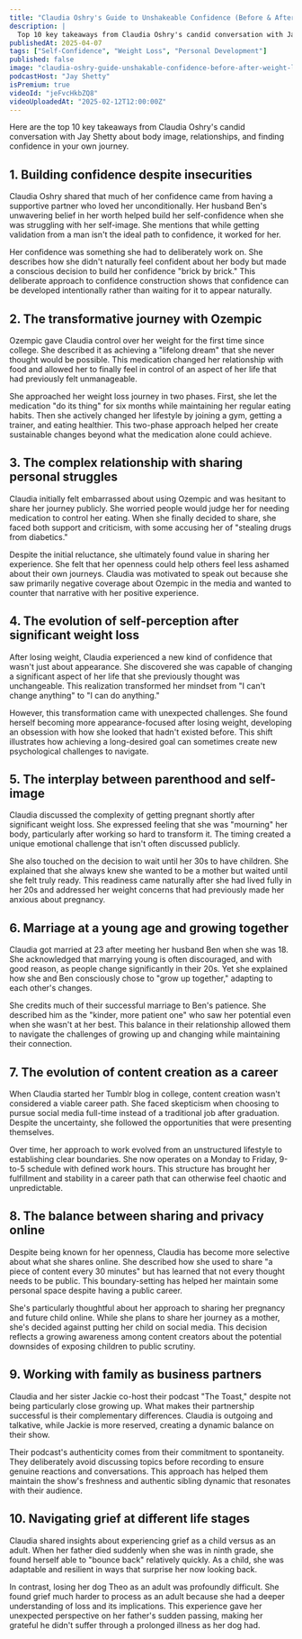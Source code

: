 ```yaml
---
title: "Claudia Oshry's Guide to Unshakeable Confidence (Before & After Weight Loss)"
description: |
  Top 10 key takeaways from Claudia Oshry's candid conversation with Jay Shetty about body image, relationships, and finding confidence in your own journey.
publishedAt: 2025-04-07
tags: ["Self-Confidence", "Weight Loss", "Personal Development"]
published: false
image: "claudia-oshry-guide-unshakable-confidence-before-after-weight-loss.jpg"
podcastHost: "Jay Shetty"
isPremium: true
videoId: "jeFvcHkbZQ8"
videoUploadedAt: "2025-02-12T12:00:00Z"
---
```



<PodcastSummaryPageLayout frontmatter={frontmatter}>

Here are the top 10 key takeaways from Claudia Oshry's candid conversation with Jay Shetty about body image, relationships, and finding confidence in your own journey.

## 1. Building confidence despite insecurities

Claudia Oshry shared that much of her confidence came from having a supportive partner who loved her unconditionally. Her husband Ben's unwavering belief in her worth helped build her self-confidence when she was struggling with her self-image. She mentions that while getting validation from a man isn't the ideal path to confidence, it worked for her.

Her confidence was something she had to deliberately work on. She describes how she didn't naturally feel confident about her body but made a conscious decision to build her confidence "brick by brick." This deliberate approach to confidence construction shows that confidence can be developed intentionally rather than waiting for it to appear naturally.

## 2. The transformative journey with Ozempic

Ozempic gave Claudia control over her weight for the first time since college. She described it as achieving a "lifelong dream" that she never thought would be possible. This medication changed her relationship with food and allowed her to finally feel in control of an aspect of her life that had previously felt unmanageable.

She approached her weight loss journey in two phases. First, she let the medication "do its thing" for six months while maintaining her regular eating habits. Then she actively changed her lifestyle by joining a gym, getting a trainer, and eating healthier. This two-phase approach helped her create sustainable changes beyond what the medication alone could achieve.

## 3. The complex relationship with sharing personal struggles

Claudia initially felt embarrassed about using Ozempic and was hesitant to share her journey publicly. She worried people would judge her for needing medication to control her eating. When she finally decided to share, she faced both support and criticism, with some accusing her of "stealing drugs from diabetics."

Despite the initial reluctance, she ultimately found value in sharing her experience. She felt that her openness could help others feel less ashamed about their own journeys. Claudia was motivated to speak out because she saw primarily negative coverage about Ozempic in the media and wanted to counter that narrative with her positive experience.

## 4. The evolution of self-perception after significant weight loss

After losing weight, Claudia experienced a new kind of confidence that wasn't just about appearance. She discovered she was capable of changing a significant aspect of her life that she previously thought was unchangeable. This realization transformed her mindset from "I can't change anything" to "I can do anything."

However, this transformation came with unexpected challenges. She found herself becoming more appearance-focused after losing weight, developing an obsession with how she looked that hadn't existed before. This shift illustrates how achieving a long-desired goal can sometimes create new psychological challenges to navigate.

## 5. The interplay between parenthood and self-image

Claudia discussed the complexity of getting pregnant shortly after significant weight loss. She expressed feeling that she was "mourning" her body, particularly after working so hard to transform it. The timing created a unique emotional challenge that isn't often discussed publicly.

She also touched on the decision to wait until her 30s to have children. She explained that she always knew she wanted to be a mother but waited until she felt truly ready. This readiness came naturally after she had lived fully in her 20s and addressed her weight concerns that had previously made her anxious about pregnancy.

## 6. Marriage at a young age and growing together

Claudia got married at 23 after meeting her husband Ben when she was 18. She acknowledged that marrying young is often discouraged, and with good reason, as people change significantly in their 20s. Yet she explained how she and Ben consciously chose to "grow up together," adapting to each other's changes.

She credits much of their successful marriage to Ben's patience. She described him as the "kinder, more patient one" who saw her potential even when she wasn't at her best. This balance in their relationship allowed them to navigate the challenges of growing up and changing while maintaining their connection.

## 7. The evolution of content creation as a career

When Claudia started her Tumblr blog in college, content creation wasn't considered a viable career path. She faced skepticism when choosing to pursue social media full-time instead of a traditional job after graduation. Despite the uncertainty, she followed the opportunities that were presenting themselves.

Over time, her approach to work evolved from an unstructured lifestyle to establishing clear boundaries. She now operates on a Monday to Friday, 9-to-5 schedule with defined work hours. This structure has brought her fulfillment and stability in a career path that can otherwise feel chaotic and unpredictable.

## 8. The balance between sharing and privacy online

Despite being known for her openness, Claudia has become more selective about what she shares online. She described how she used to share "a piece of content every 30 minutes" but has learned that not every thought needs to be public. This boundary-setting has helped her maintain some personal space despite having a public career.

She's particularly thoughtful about her approach to sharing her pregnancy and future child online. While she plans to share her journey as a mother, she's decided against putting her child on social media. This decision reflects a growing awareness among content creators about the potential downsides of exposing children to public scrutiny.

## 9. Working with family as business partners

Claudia and her sister Jackie co-host their podcast "The Toast," despite not being particularly close growing up. What makes their partnership successful is their complementary differences. Claudia is outgoing and talkative, while Jackie is more reserved, creating a dynamic balance on their show.

Their podcast's authenticity comes from their commitment to spontaneity. They deliberately avoid discussing topics before recording to ensure genuine reactions and conversations. This approach has helped them maintain the show's freshness and authentic sibling dynamic that resonates with their audience.

## 10. Navigating grief at different life stages

Claudia shared insights about experiencing grief as a child versus as an adult. When her father died suddenly when she was in ninth grade, she found herself able to "bounce back" relatively quickly. As a child, she was adaptable and resilient in ways that surprise her now looking back.

In contrast, losing her dog Theo as an adult was profoundly difficult. She found grief much harder to process as an adult because she had a deeper understanding of loss and its implications. This experience gave her unexpected perspective on her father's sudden passing, making her grateful he didn't suffer through a prolonged illness as her dog had.

</PodcastSummaryPageLayout>
